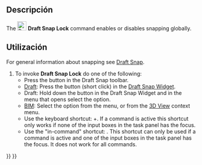 <languages/>

{{Docnav
|[[Draft_AutoGroup|AutoGroup]]
|[[Draft_Snap_Endpoint|Snap Endpoint]]
|[[Draft_Workbench|Draft]]
|IconL=
|IconR=Draft_Snap_Endpoint.svg
|IconC=Workbench_Draft.svg
}}

<div class="mw-translate-fuzzy">
{{GuiCommand/es
|Name=Draft Snap Lock
|Name/es=Draft ToggleSnap
|MenuLocation=Draft → Utilities → Toggle snap
|Workbenches=[[Draft_Workbench/es|Draft]], [[Arch_Workbench/es|Arch]]
}}
</div>

<span id="Description"></span>
==Descripción==

The [[Image:Draft_Snap_Lock.svg|24px]] '''Draft Snap Lock''' command enables or disables snapping globally.

<span id="Usage"></span>
==Utilización==

For general information about snapping see [[Draft_Snap|Draft Snap]].

# To invoke '''Draft Snap Lock''' do one of the following:
#* Press the {{Button|[[Image:Draft_Snap_Lock.svg|16px]] [[Draft_Snap_Lock|Snap Lock]]}} button in the Draft Snap toolbar.
#* [[Draft_Workbench|Draft]]: Press the {{Button|[[Image:Draft_Snap_Lock.svg|x16px]][[Image:Toolbar_flyout_arrow.svg|x16px]]}} button (short click) in the [[Draft_Snap_Widget|Draft Snap Widget]]. {{Version|0.21}}
#* Draft: Hold down the {{Button|[[Image:Draft_Snap_Lock.svg|x16px]][[Image:Toolbar_flyout_arrow.svg|x16px]]}} button in the Draft Snap Widget and in the menu that opens select the {{MenuCommand|[[Image:Draft_Snap_Lock.svg|16px]] Snap Lock}} option.
#* [[BIM_Workbench|BIM]]: Select the {{MenuCommand|Snapping → [[Image:Draft_Snap_Lock.svg|16px]] Snap Lock}} option from the menu, or from the [[3D_View|3D View]] context menu.
#* Use the keyboard shortcut: {{KEY|Shift}}+{{KEY|S}}. If a command is active this shortcut only works if none of the input boxes in the task panel has the focus. {{Version|0.21}}
#* Use the "in-command" shortcut: {{KEY|S}}. This shortcut can only be used if a command is active and one of the input boxes in the task panel has the focus. It does not work for all commands.


{{Docnav
|[[Draft_AutoGroup|AutoGroup]]
|[[Draft_Snap_Endpoint|Snap Endpoint]]
|[[Draft_Workbench|Draft]]
|IconL=
|IconR=Draft_Snap_Endpoint.svg
|IconC=Workbench_Draft.svg
}}

{{Draft Tools navi{{#translation:}}}}
{{Userdocnavi{{#translation:}}}}